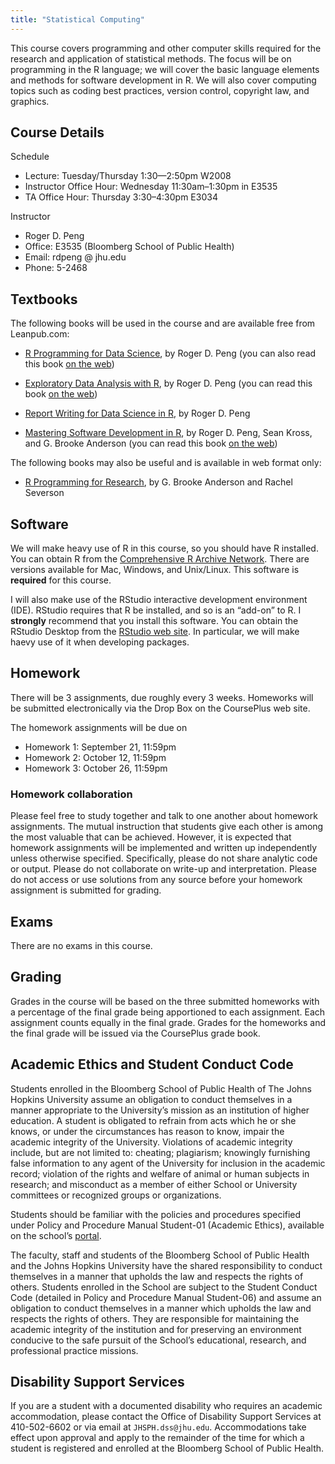 ```yaml
---
title: "Statistical Computing"
---
```



This course covers programming and other computer skills required
  for the research and application of statistical methods. The focus
  will be on programming in the R language; we will cover the basic
  language elements and methods for software development in R. We will
  also cover computing topics such as coding best practices, version
  control, copyright law, and graphics.

## Course Details

Schedule

* Lecture: Tuesday/Thursday 1:30—2:50pm W2008 
* Instructor Office Hour: Wednesday 11:30am--1:30pm in E3535
* TA Office Hour: Thursday 3:30--4:30pm E3034

Instructor

* Roger D. Peng
* Office: E3535 (Bloomberg School of Public Health) 
* Email: rdpeng @ jhu.edu
* Phone: 5-2468

## Textbooks

The following books will be used in the course and are available free
from Leanpub.com:

* [R Programming for Data Science](https://leanpub.com/rprogramming),
  by Roger D. Peng (you can also read this book [on the web](https://bookdown.org/rdpeng/rprogdatascience/))

* [Exploratory Data Analysis with R](https://leanpub.com/exdata), by
  Roger D. Peng (you can read this book [on the web](https://bookdown.org/rdpeng/exdata/))

* [Report Writing for Data Science in
  R](https://leanpub.com/reportwriting), by Roger D. Peng

* [Mastering Software Development in
  R](https://leanpub.com/msdr), by Roger D. Peng, Sean Kross,
  and G. Brooke Anderson (you can read this book [on the web](https://bookdown.org/rdpeng/RProgDA/))

The following books may also be useful and is available in web format only:

* [R Programming for Research](https://geanders.github.io/RProgrammingForResearch/), by G. Brooke Anderson and Rachel Severson


## Software

We will make heavy use of R in this course, so you should have R installed. You can obtain R from the [Comprehensive R Archive Network](https://cran.r-project.org). There are versions available for Mac, Windows, and Unix/Linux. This software is **required** for this course.	

I will also make use of the RStudio interactive development environment (IDE). RStudio requires that R be installed, and so is an "add-on" to R. I **strongly** recommend that you install this software. You can obtain the RStudio Desktop from the [RStudio web site](https://www.rstudio.com/). In particular, we will make haevy use of it when developing packages.

## Homework

There will be 3 assignments, due roughly every 3 weeks. Homeworks will be
submitted electronically via the Drop Box on the CoursePlus web site.

The homework assignments will be due on 

* Homework 1: September 21, 11:59pm
* Homework 2: October 12, 11:59pm
* Homework 3: October 26, 11:59pm

### Homework collaboration

Please feel free to study together and talk to one another about
homework assignments. The mutual instruction that students give each
other is among the most valuable that can be achieved. However, it is
expected that homework assignments will be implemented and written up
independently unless otherwise specified. Specifically, please do not
share analytic code or output. Please do not collaborate on write-up
and interpretation. Please do not access or use solutions from any
source before your homework assignment is submitted for grading.

## Exams

There are no exams in this course.

## Grading

Grades in the course will be based on the three submitted homeworks with a percentage of the final grade being apportioned to each assignment. Each assignment counts equally in the final grade. Grades for the homeworks and the final grade will be issued via the CoursePlus grade book.

## Academic Ethics and Student Conduct Code

Students enrolled in the Bloomberg School of Public Health of The Johns Hopkins University assume an obligation to conduct themselves in a manner appropriate to the University's mission as an institution of higher education. A student is obligated to refrain from acts which he or she knows, or under the circumstances has reason to know, impair the academic integrity of the University. Violations of academic integrity include, but are not limited to: cheating; plagiarism; knowingly furnishing false information to any agent of the University for inclusion in the academic record; violation of the rights and welfare of animal or human subjects in research; and misconduct as a member of either School or University committees or recognized groups or organizations.

Students should be familiar with the policies and procedures specified under Policy and Procedure Manual Student-01 (Academic Ethics), available on the school’s [portal](http://my.jhsph.edu).

The faculty, staff and students of the Bloomberg School of Public Health and the Johns Hopkins University have the shared responsibility to conduct themselves in a manner that upholds the law and respects the rights of others. Students enrolled in the School are subject to the Student Conduct Code (detailed in Policy and Procedure Manual Student-06) and assume an obligation to conduct themselves in a manner which upholds the law and respects the rights of others. They are responsible for maintaining the academic integrity of the institution and for preserving an environment conducive to the safe pursuit of the School's educational, research, and professional practice missions.

## Disability Support Services

If you are a student with a documented disability who requires an academic accommodation, please contact the Office of Disability Support Services at 410-502-6602 or via email at `JHSPH.dss@jhu.edu`. Accommodations take effect upon approval and apply to the remainder of the time for which a student is registered and enrolled at the Bloomberg School of Public Health.
